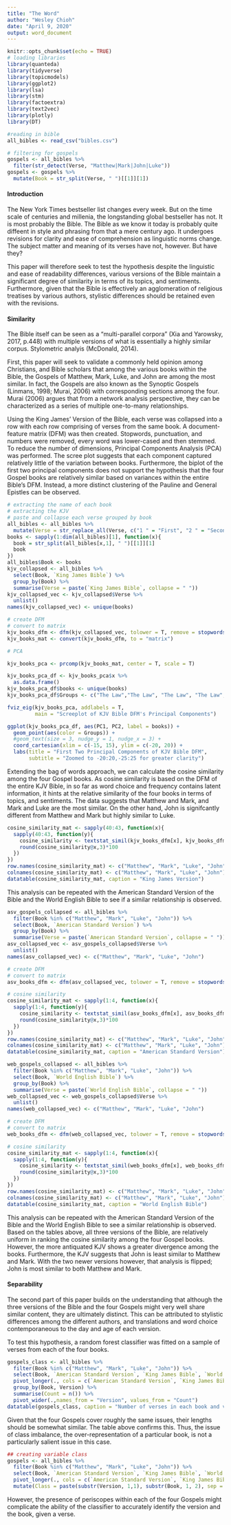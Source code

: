 ```yaml
---
title: "The Word"
author: "Wesley Chioh"
date: "April 9, 2020"
output: word_document
---
```


```r
knitr::opts_chunk$set(echo = TRUE)
# loading libraries
library(quanteda)
library(tidyverse)
library(topicmodels)
library(ggplot2)
library(lsa)
library(stm)
library(factoextra)
library(text2vec)
library(plotly)
library(DT)

#reading in bible
all_bibles <- read_csv("bibles.csv")

# filtering for gospels
gospels <- all_bibles %>%
  filter(str_detect(Verse, "Matthew|Mark|John|Luke"))
gospels <- gospels %>%
  mutate(Book = str_split(Verse, " ")[[1]][1])
```

#### Introduction  
  
The New York Times bestseller list changes every week. But on the time scale of centuries and millenia, the longstanding global bestseller has not. It is most probably the Bible. The Bible as we know it today is probably quite diffeent in style and phrasing from that a mere century ago. It undergoes revisions for clarity and ease of comprehension as linguistic norms change. The subject matter and meaning of its verses have not, however. But have they?    
  
This paper will therefore seek to test the hypothesis despite the linguistic and ease of readability differences, various versions of the Bible maintain a significant degree of similarity in terms of its topics, and sentiments. Furthermore, given that the Bible is effectively an agglomeration of religious treatises by various authors, stylistic differences should be retained even with the revisions. 

#### Similarity  
  
The Bible itself can be seen as a "multi-parallel corpora" (Xia and Yarowsky, 2017, p.448) with multiple versions of what is essentially a highly similar corpus. Stylometric analyis (McDonald, 2014).  
  
First, this paper will seek to validate a commonly held opinion among Christians, and Bible scholars that among the various books within the Bible, the Gospels of Matthew, Mark, Luke, and John are among the most similar. In fact, the Gospels are also known as the Synoptic Gospels (Linmans, 1998; Murai, 2006) with corresponding sections among the four. Murai (2006) argues that from a network analysis perspective, they can be characterized as a series of multiple one-to-many relationships.  
  
Using the King James' Version of the Bible, each verse was collapsed into a row with each row comprising of verses from the same book. A document-feature matrix (DFM) was then created. Stopwords, punctuation, and numbers were removed, every word was lower-cased and then stemmed. To reduce the number of dimensions, Principal Components Analysis (PCA) was performed. The scree plot suggests that each component captured relatively little of the variation between books. Furthermore, the biplot of the first two principal components does not support the hypothesis that the four Gospel books are relatively similar based on variances within the entire Bible's DFM. Instead, a more distinct clustering of the Pauline and General Epistles can be observed.  

```r
# extracting the name of each book
# extracting the KJV
# paste and collapse each verse grouped by book
all_bibles <- all_bibles %>%
  mutate(Verse = str_replace_all(Verse, c("1 " = "First", "2 " = "Second", "3 " = "Third")))
books <- sapply(1:dim(all_bibles)[1], function(x){
  book = str_split(all_bibles[x,1], " ")[[1]][1]
  book
})
all_bibles$Book <- books
kjv_collapsed <- all_bibles %>%
  select(Book, `King James Bible`) %>%
  group_by(Book) %>%
  summarise(Verse = paste(`King James Bible`, collapse = " "))
kjv_collapsed_vec <- kjv_collapsed$Verse %>%
  unlist()
names(kjv_collapsed_vec) <- unique(books)

# create DFM
# convert to matrix
kjv_books_dfm <- dfm(kjv_collapsed_vec, tolower = T, remove = stopwords("english"), remove_punct = T, remove_numbers = T, stem = T)
kjv_books_mat <- convert(kjv_books_dfm, to = "matrix")

# PCA

kjv_books_pca <- prcomp(kjv_books_mat, center = T, scale = T)

kjv_books_pca_df <- kjv_books_pca$x %>%
  as.data.frame()
kjv_books_pca_df$books <- unique(books)
kjv_books_pca_df$Groups <- c("The Law","The Law", "The Law", "The Law","The Law", "Historical","Historical", "Historical","Historical","Historical", "Historical", "Historical","Historical", "Historical","Historical", "Historical","Historical", "Poetry", "Poetry", "Poetry", "Poetry", "Poetry", "Major Prophets", "Major Prophets", "Major Prophets", "Major Prophets", "Major Prophets", "Minor Prophets", "Minor Prophets", "Minor Prophets", "Minor Prophets", "Minor Prophets", "Minor Prophets", "Minor Prophets", "Minor Prophets", "Minor Prophets", "Minor Prophets", "Minor Prophets", "Minor Prophets", "Gospels", "Gospels", "Gospels", "Gospels", "Acts", "Pauline Epistles", "Pauline Epistles", "Pauline Epistles", "Pauline Epistles", "Pauline Epistles", "Pauline Epistles", "Pauline Epistles", "Pauline Epistles", "Pauline Epistles", "Pauline Epistles", "Pauline Epistles", "Pauline Epistles", "Pauline Epistles", "General Epistles", "General Epistles","General Epistles", "General Epistles", "General Epistles", "General Epistles","General Epistles", "General Epistles", "End Times")

fviz_eig(kjv_books_pca, addlabels = T,
         main = "Screeplot of KJV Bible DFM's Principal Components")

ggplot(kjv_books_pca_df, aes(PC1, PC2, label = books)) + 
  geom_point(aes(color = Groups)) + 
  #geom_text(size = 3, nudge_y = 1, nudge_x = 3) + 
  coord_cartesian(xlim = c(-15, 15), ylim = c(-20, 20)) + 
  labs(title = "First Two Principal Components of KJV Bible DFM",
       subtitle = "Zoomed to -20:20,-25:25 for greater clarity")
```
Extending the bag of words approach, we can calculate the cosine similarity among the four Gospel books. As cosine similarity is based on the DFM of the entire KJV Bible, in so far as word choice and frequency contains latent information, it hints at the relative similarity of the four books in terms of topics, and sentiments. The data suggests that Matthew and Mark, and Mark and Luke are the most similar. On the other hand, John is signifcantly different from Matthew and Mark but highly similar to Luke.  
```r
cosine_similarity_mat <- sapply(40:43, function(x){
  sapply(40:43, function(y){
    cosine_similarity <- textstat_simil(kjv_books_dfm[x], kjv_books_dfm[y], method = "cosine")
    round(cosine_similarity@x,3)*100
  })
})
row.names(cosine_similarity_mat) <- c("Matthew", "Mark", "Luke", "John")
colnames(cosine_similarity_mat) <- c("Matthew", "Mark", "Luke", "John")
datatable(cosine_similarity_mat, caption = "King James Version")
```

This analysis can be repeated with the American Standard Version of the Bible and the World English Bible to see if a similar relationship is observed. 
```r
asv_gospels_collapsed <- all_bibles %>%
  filter(Book %in% c("Matthew", "Mark", "Luke", "John")) %>%
  select(Book, `American Standard Version`) %>%
  group_by(Book) %>%
  summarise(Verse = paste(`American Standard Version`, collapse = " "))
asv_collapsed_vec <- asv_gospels_collapsed$Verse %>%
  unlist()
names(asv_collapsed_vec) <- c("Matthew", "Mark", "Luke", "John")

# create DFM
# convert to matrix
asv_books_dfm <- dfm(asv_collapsed_vec, tolower = T, remove = stopwords("english"), remove_punct = T, remove_numbers = T, stem = T)

# cosine similarity
cosine_similarity_mat <- sapply(1:4, function(x){
  sapply(1:4, function(y){
    cosine_similarity <- textstat_simil(asv_books_dfm[x], asv_books_dfm[y], method = "cosine")
    round(cosine_similarity@x,3)*100
  })
})
row.names(cosine_similarity_mat) <- c("Matthew", "Mark", "Luke", "John")
colnames(cosine_similarity_mat) <- c("Matthew", "Mark", "Luke", "John")
datatable(cosine_similarity_mat, caption = "American Standard Version")
```

```r
web_gospels_collapsed <- all_bibles %>%
  filter(Book %in% c("Matthew", "Mark", "Luke", "John")) %>%
  select(Book, `World English Bible`) %>%
  group_by(Book) %>%
  summarise(Verse = paste(`World English Bible`, collapse = " "))
web_collapsed_vec <- web_gospels_collapsed$Verse %>%
  unlist()
names(web_collapsed_vec) <- c("Matthew", "Mark", "Luke", "John")

# create DFM
# convert to matrix
web_books_dfm <- dfm(web_collapsed_vec, tolower = T, remove = stopwords("english"), remove_punct = T, remove_numbers = T, stem = T)

# cosine similarity
cosine_similarity_mat <- sapply(1:4, function(x){
  sapply(1:4, function(y){
    cosine_similarity <- textstat_simil(web_books_dfm[x], web_books_dfm[y], method = "cosine")
    round(cosine_similarity@x,3)*100
  })
})
row.names(cosine_similarity_mat) <- c("Matthew", "Mark", "Luke", "John")
colnames(cosine_similarity_mat) <- c("Matthew", "Mark", "Luke", "John")
datatable(cosine_similarity_mat, caption = "World English Bible")
```
  
This analysis can be repeated with the American Standard Version of the Bible and the World English Bible to see a similar relationship is observed. Based on the tables above, all three versions of the Bible, are relatively uniform in ranking the cosine similarity among the four Gospel books. However, the more antiquated KJV shows a greater divergence among the books. Furthermore, the KJV suggests that John is least similar to Matthew and Mark. With the two newer versions however, that analysis is flipped; John is most similar to both Matthew and Mark.  
  
#### Separability  
  
The second part of this paper builds on the understanding that although the three versions of the Bible and the four Gospels might very well share similar content, they are ultimately distinct. This can be attributed to stylistic differences among the different authors, and translations and word choice contemporaneous to the day and age of each version.  
  
To test this hypothesis, a random forest classifier was fitted on a sample of verses from each of the four books. 
```r
gospels_class <- all_bibles %>%
  filter(Book %in% c("Matthew", "Mark", "Luke", "John")) %>%
  select(Book, `American Standard Version`, `King James Bible`, `World English Bible`) %>%
  pivot_longer(., cols = c(`American Standard Version`, `King James Bible`, `World English Bible`), names_to = "Version") %>%
  group_by(Book, Version) %>%
  summarise(Count = n()) %>%
  pivot_wider(.,names_from = "Version", values_from = "Count")
datatable(gospels_class, caption = "Number of verses in each book and version")
```
  
Given that the four Gospels cover roughly the same issues, their lengths should be somewhat similar. The table above confirms this. Thus, the issue of class imbalance, the over-representation of a particular book, is not a particularly salient issue in this case.  

```r
## creating variable class
gospels <- all_bibles %>%
  filter(Book %in% c("Matthew", "Mark", "Luke", "John")) %>%
  select(Book, `American Standard Version`, `King James Bible`, `World English Bible`) %>%
  pivot_longer(., cols = c(`American Standard Version`, `King James Bible`, `World English Bible`), names_to = "Version") %>%
  mutate(Class = paste(substr(Version, 1,1), substr(Book, 1, 2), sep = "_"))
```


However, the presence of periscopes within each of the four Gospels might complicate the ability of the classifier to accurately identify the version and the book, given a verse. 
